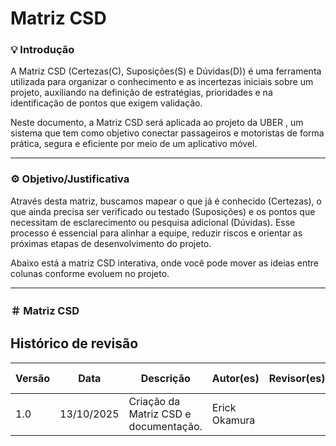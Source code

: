 
# Matriz CSD 

### 💡 Introdução 

A Matriz CSD (Certezas(C), Suposições(S) e Dúvidas(D)) é uma ferramenta utilizada para organizar o conhecimento e as incertezas iniciais sobre um projeto, auxiliando na definição de estratégias, prioridades e na identificação de pontos que exigem validação.

Neste documento, a Matriz CSD será aplicada ao projeto da UBER , um sistema que tem como objetivo conectar passageiros e motoristas de forma prática, segura e eficiente por meio de um aplicativo móvel.

--- 

### ⚙️ Objetivo/Justificativa 

Através desta matriz, buscamos mapear o que já é conhecido (Certezas), o que ainda precisa ser verificado ou testado (Suposições) e os pontos que necessitam de esclarecimento ou pesquisa adicional (Dúvidas). Esse processo é essencial para alinhar a equipe, reduzir riscos e orientar as próximas etapas de desenvolvimento do projeto.


Abaixo está a matriz CSD interativa, onde você pode mover as ideias entre colunas conforme evoluem no projeto.

---

### ＃ Matriz CSD 
<CSDMatrix />

## Histórico de revisão

| Versão | Data | Descrição | Autor(es) | Revisor(es) | Data da Revisão |
| -- | -- | -- | -- | -- | -- |
| 1.0 | 13/10/2025 | Criação da Matriz CSD e documentação.| Erick Okamura  |   | 15/10/2025 |
